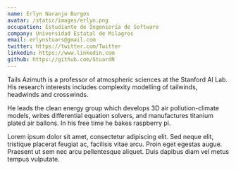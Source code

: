 ```yaml
---
name: Erlyn Naranjo Burgos 
avatar: /static/images/erlyn.png
occupation: Estudiante de Ingeniería de Software
company: Universidad Estatal de Milagros
email: erlynstuars@gmail.com
twitter: https://twitter.com/Twitter
linkedin: https://www.linkedin.com
github: https://github.com/StuardN
---
```


Tails Azimuth is a professor of atmospheric sciences at the Stanford AI Lab. His research interests includes complexity modelling of tailwinds, headwinds and crosswinds.

He leads the clean energy group which develops 3D air pollution-climate models, writes differential equation solvers, and manufactures titanium plated air ballons. In his free time he bakes raspberry pi.

Lorem ipsum dolor sit amet, consectetur adipiscing elit. Sed neque elit, tristique placerat feugiat ac, facilisis vitae arcu. Proin eget egestas augue. Praesent ut sem nec arcu pellentesque aliquet. Duis dapibus diam vel metus tempus vulputate.
